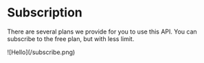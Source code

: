 # Subscription

There are several plans we provide for you to use this API. You can subscribe to the free plan, but with less limit.

<div className="mt-10 border rounded-lg shadow-sm hover:shadow-md overflow-hidden transition duration-300">
  ![Hello](/subscribe.png)
</div>
